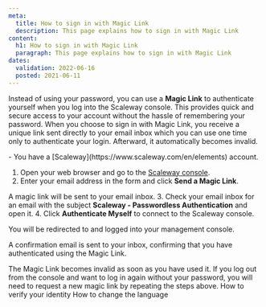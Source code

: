 ```yaml
---
meta:
  title: How to sign in with Magic Link
  description: This page explains how to sign in with Magic Link
content:
  h1: How to sign in with Magic Link
  paragraph: This page explains how to sign in with Magic Link
dates:
  validation: 2022-06-16
  posted: 2021-06-11
---
```


Instead of using your password, you can use a **Magic Link** to authenticate yourself when you log into the Scaleway console. This provides quick and secure access to your account without the hassle of remembering your password. When you choose to sign in with Magic Link, you receive a unique link sent directly to your email inbox which you can use one time only to authenticate your login. Afterward, it automatically becomes invalid.

<Message type="requirement">
  - You have a [Scaleway](https://www.scaleway.com/en/elements) account.
</Message>

1. Open your web browser and go to the [Scaleway console](https://console.scaleway.com).
2. Enter your email address in the form and click **Send a Magic Link**.
    <Lightbox src="scaleway-login-page-magic-link.webp" alt="" />

  A magic link will be sent to your email inbox.
3. Check your email inbox for an email with the subject **Scaleway - Passwordless Authentication** and open it.
4. Click **Authenticate Myself** to connect to the Scaleway console.
    <Lightbox src="scaleway-magic-link-email.webp" alt="" />

You will be redirected to and logged into your management console.

A confirmation email is sent to your inbox, confirming that you have authenticated using the Magic Link.

<Message type="note">
  The Magic Link becomes invalid as soon as you have used it. If you log out from the console and want to log in again without your password, you will need to request a new magic link by repeating the steps above.
</Message>


<Navigation title="See Also">
  <PreviousButton to="/console/my-account/how-to/verify-identity/">How to verify your identity</PreviousButton>
  <NextButton to="/console/my-account/how-to/change-language/">How to change the language</NextButton>
</Navigation>
